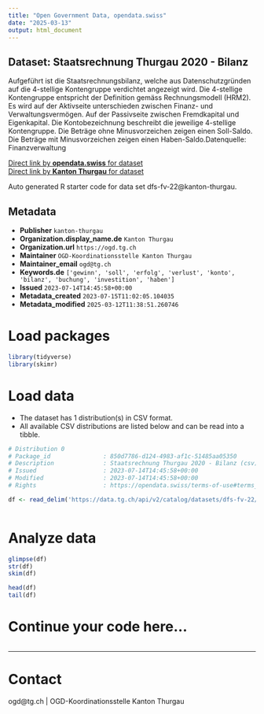 ```yaml
---
title: "Open Government Data, opendata.swiss"
date: "2025-03-13"
output: html_document
---
```


## Dataset: Staatsrechnung Thurgau 2020 - Bilanz

Aufgeführt ist die Staatsrechnungsbilanz, welche aus Datenschutzgründen auf die 4-stellige Kontengruppe verdichtet angezeigt wird. Die 4-stellige Kontengruppe entspricht der Definition gemäss Rechnungsmodell (HRM2). Es wird auf der Aktivseite unterschieden zwischen Finanz- und Verwaltungsvermögen. Auf der Passivseite zwischen Fremdkapital und Eigenkapital. Die Kontobezeichnung beschreibt die jeweilige 4-stellige Kontengruppe. Die Beträge ohne Minusvorzeichen zeigen einen Soll-Saldo. Die Beträge mit Minusvorzeichen zeigen einen Haben-Saldo.Datenquelle: Finanzverwaltung

[Direct link by **opendata.swiss** for dataset](https://opendata.swiss/de/dataset/staatsrechnung-thurgau-2020-bilanz)<br>
[Direct link by **Kanton Thurgau** for dataset](https://data.tg.ch/explore/dataset/dfs-fv-22/)

Auto generated R starter code for data set dfs-fv-22@kanton-thurgau.

## Metadata

- **Publisher** `kanton-thurgau`
- **Organization.display_name.de** `Kanton Thurgau`
- **Organization.url** `https://ogd.tg.ch`
- **Maintainer** `OGD-Koordinationsstelle Kanton Thurgau`
- **Maintainer_email** `ogd@tg.ch`
- **Keywords.de** `['gewinn', 'soll', 'erfolg', 'verlust', 'konto', 'bilanz', 'buchung', 'investition', 'haben']`
- **Issued** `2023-07-14T14:45:58+00:00`
- **Metadata_created** `2023-07-15T11:02:05.104035`
- **Metadata_modified** `2025-03-12T11:38:51.260746`


# Load packages

```r

library(tidyverse)
library(skimr)

```

# Load data

-   The dataset has 1 distribution(s) in CSV format.
-   All available CSV distributions are listed below and can be read into a tibble.

```r

# Distribution 0
# Package_id               : 850d7786-d124-4983-af1c-51485aa05350
# Description              : Staatsrechnung Thurgau 2020 - Bilanz (csv)
# Issued                   : 2023-07-14T14:45:58+00:00
# Modified                 : 2023-07-14T14:45:58+00:00
# Rights                   : https://opendata.swiss/terms-of-use#terms_by

df <- read_delim('https://data.tg.ch/api/v2/catalog/datasets/dfs-fv-22/exports/csv?use_labels=true')



```

# Analyze data

```r

glimpse(df)
str(df)
skim(df)

head(df)
tail(df)

```

# Continue your code here...

```r

```

------------------------------------------------------------------------

# Contact

ogd@tg.ch | OGD-Koordinationsstelle Kanton Thurgau
